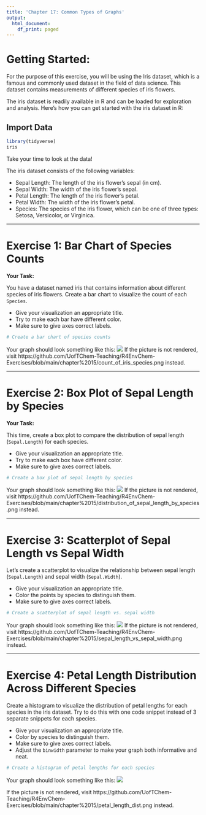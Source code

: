 ```yaml
---
title: 'Chapter 17: Common Types of Graphs'
output:
  html_document:
    df_print: paged
---
```


# Getting Started:

For the purpose of this exercise, you will be using the Iris dataset, which is a famous and commonly used dataset in the field of data science. This dataset contains measurements of different species of iris flowers. 

The iris dataset is readily available in R and can be loaded for exploration and analysis. Here's how you can get started with the iris dataset in R:

## Import Data

```r
library(tidyverse)
iris
```

Take your time to look at the data!

The iris dataset consists of the following variables:

-   Sepal Length: The length of the iris flower's sepal (in cm).
-   Sepal Width: The width of the iris flower's sepal.
-   Petal Length: The length of the iris flower's petal.
-   Petal Width: The width of the iris flower's petal.
-   Species: The species of the iris flower, which can be one of three types: Setosa, Versicolor, or Virginica.


------------------------------------------------------------------------

# Exercise 1: Bar Chart of Species Counts

**Your Task:**

You have a dataset named iris that contains information about different species of iris flowers. Create a bar chart to visualize the count of each `Species`. 

-   Give your visualization an appropriate title.
-   Try to make each bar have different color.
-   Make sure to give axes correct labels.

```r
# Create a bar chart of species counts

```


Your graph should look something like this:
![](count_of_iris_species.png)
If the picture is not rendered, visit https://github.com/UofTChem-Teaching/R4EnvChem-Exercises/blob/main/chapter%2015/count_of_iris_species.png instead.

------------------------------------------------------------------------

# Exercise 2: Box Plot of Sepal Length by Species

**Your Task:**

This time, create a box plot to compare the distribution of sepal length (`Sepal.Length`) for each species.

-   Give your visualization an appropriate title.
-   Try to make each box have different color.
-   Make sure to give axes correct labels.

```r
# Create a box plot of sepal length by species

```


Your graph should look something like this:
![](distribution_of_sepal_length_by_species.png)
If the picture is not rendered, visit https://github.com/UofTChem-Teaching/R4EnvChem-Exercises/blob/main/chapter%2015/distribution_of_sepal_length_by_species.png instead.


------------------------------------------------------------------------

# Exercise 3: Scatterplot of Sepal Length vs Sepal Width

Let's create a scatterplot to visualize the relationship between sepal length (`Sepal.Length`) and sepal width (`Sepal.Width`). 

-   Give your visualization an appropriate title.
-   Color the points by species to distinguish them.
-   Make sure to give axes correct labels.

```r
# Create a scatterplot of sepal length vs. sepal width

```

Your graph should look something like this:
![](sepal_length_vs_sepal_width.png)
If the picture is not rendered, visit https://github.com/UofTChem-Teaching/R4EnvChem-Exercises/blob/main/chapter%2015/sepal_length_vs_sepal_width.png instead.

------------------------------------------------------------------------

# Exercise 4: Petal Length Distribution Across Different Species

Create a histogram to visualize the distribution of petal lengths for each species in the iris dataset. 
Try to do this with one code snippet instead of 3 separate snippets for each species.

-   Give your visualization an appropriate title.
-   Color by species to distinguish them.
-   Make sure to give axes correct labels.
-   Adjust the `binwidth` parameter to make your graph both informative and neat.

```r
# Create a histogram of petal lengths for each species

```

Your graph should look something like this:
![](petal_length_dist.png)

If the picture is not rendered, visit https://github.com/UofTChem-Teaching/R4EnvChem-Exercises/blob/main/chapter%2015/petal_length_dist.png instead.
